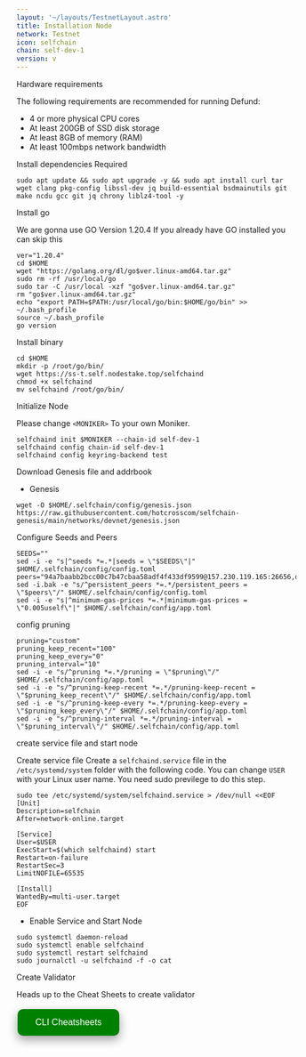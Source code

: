 ```yaml
---
layout: '~/layouts/TestnetLayout.astro'
title: Installation Node
network: Testnet
icon: selfchain
chain: self-dev-1
version: v
---
```


 Hardware requirements

The following requirements are recommended for running Defund:

- 4 or more physical CPU cores
- At least 200GB of SSD disk storage
- At least 8GB of memory (RAM)
- At least 100mbps network bandwidth


 Install dependencies Required

```
sudo apt update && sudo apt upgrade -y && sudo apt install curl tar wget clang pkg-config libssl-dev jq build-essential bsdmainutils git make ncdu gcc git jq chrony liblz4-tool -y
```

 Install go

We are gonna use GO Version 1.20.4
If you already have GO installed you can skip this 

```
ver="1.20.4"
cd $HOME
wget "https://golang.org/dl/go$ver.linux-amd64.tar.gz"
sudo rm -rf /usr/local/go
sudo tar -C /usr/local -xzf "go$ver.linux-amd64.tar.gz"
rm "go$ver.linux-amd64.tar.gz"
echo "export PATH=$PATH:/usr/local/go/bin:$HOME/go/bin" >> ~/.bash_profile
source ~/.bash_profile
go version
```

 Install binary

```
cd $HOME
mkdir -p /root/go/bin/
wget https://ss-t.self.nodestake.top/selfchaind
chmod +x selfchaind
mv selfchaind /root/go/bin/
```

 Initialize Node

Please change `<MONIKER>` To your own Moniker.

```
selfchaind init $MONIKER --chain-id self-dev-1
selfchaind config chain-id self-dev-1
selfchaind config keyring-backend test
```

 Download Genesis file and addrbook

- Genesis

```
wget -O $HOME/.selfchain/config/genesis.json https://raw.githubusercontent.com/hotcrosscom/selfchain-genesis/main/networks/devnet/genesis.json
```

 Configure Seeds and Peers

```
SEEDS=""
sed -i -e "s|^seeds *=.*|seeds = \"$SEEDS\"|" $HOME/.selfchain/config/config.toml
peers="94a7baabb2bcc00c7b47cbaa58adf4f433df9599@157.230.119.165:26656,d3b5b6ca39c8c62152abbeac4669816166d96831@165.22.24.236:26656,35f478c534e2d58dc2c4acdf3eb22eeb6f23357f@165.232.125.66:26656"
sed -i.bak -e "s/^persistent_peers *=.*/persistent_peers = \"$peers\"/" $HOME/.selfchain/config/config.toml
sed -i -e "s|^minimum-gas-prices *=.*|minimum-gas-prices = \"0.005uself\"|" $HOME/.selfchain/config/app.toml
```

 config pruning

```
pruning="custom"
pruning_keep_recent="100"
pruning_keep_every="0"
pruning_interval="10"
sed -i -e "s/^pruning *=.*/pruning = \"$pruning\"/" $HOME/.selfchain/config/app.toml
sed -i -e "s/^pruning-keep-recent *=.*/pruning-keep-recent = \"$pruning_keep_recent\"/" $HOME/.selfchain/config/app.toml
sed -i -e "s/^pruning-keep-every *=.*/pruning-keep-every = \"$pruning_keep_every\"/" $HOME/.selfchain/config/app.toml
sed -i -e "s/^pruning-interval *=.*/pruning-interval = \"$pruning_interval\"/" $HOME/.selfchain/config/app.toml
```


 create service file and start node

Create service file
Create a `selfchaind.service` file in the `/etc/systemd/system` folder with the following code. 
You can change `USER` with your Linux user name. You need sudo previlege to do this step.

```
sudo tee /etc/systemd/system/selfchaind.service > /dev/null <<EOF
[Unit]
Description=selfchain
After=network-online.target

[Service]
User=$USER
ExecStart=$(which selfchaind) start
Restart=on-failure
RestartSec=3
LimitNOFILE=65535

[Install]
WantedBy=multi-user.target
EOF
```

- Enable Service and Start Node

```
sudo systemctl daemon-reload
sudo systemctl enable selfchaind
sudo systemctl restart selfchaind
sudo journalctl -u selfchaind -f -o cat
```
 Create Validator

Heads up to the Cheat Sheets to create validator

<a href="https://sychonix.com/testnet/selfchain/cheat" target="_blank">
  <button style="background-color: green; border: none; color: white; padding: 15px 32px; text-align: center; text-decoration: none; display: inline-block; font-size: 16px; margin: 4px 2px; cursor: pointer; border-radius: 10px; box-shadow: 0 8px 16px 0 rgba(0,0,0,0.2), 0 6px 20px 0 rgba(0,0,0,0.19);" onmouseover="this.style.boxShadow='0 0 0 4px rgba(0,255,0,0.5)'" onmouseout="this.style.boxShadow='0 8px 16px 0 rgba(0,0,0,0.2), 0 6px 20px 0 rgba(0,0,0,0.19)'">CLI Cheatsheets</button>
</a>
